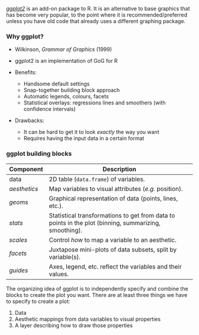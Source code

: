 [*ggplot2*](http://docs.ggplot2.org/current/) is an add-on package to R. It is an alternative to base graphics that has become very popular, to the point where it is recommended/preferred unless you have old code that already uses a different graphing package.

### Why ggplot?

-   Wilkinson, *Grammar of Graphics* (1999)
-   ggplot2 is an implementation of GoG for R
-   Benefits:

    -   Handsome default settings
    -   Snap-together building block approach
    -   Automatic legends, colours, facets
    -   Statistical overlays: regressions lines and smoothers (with confidence intervals)

-   Drawbacks:

    -   It can be hard to get it to look *exactly* the way you want
    -   Requires having the input data in a certain format

### ggplot building blocks

+-----------------+-------------------------------------------------------------------------------------------------------+
| Component       | Description                                                                                           |
+=================+=======================================================================================================+
| data            | 2D table (`data.frame`) of variables.                                                                 |
+-----------------+-------------------------------------------------------------------------------------------------------+
| *aesthetics*    | Map variables to visual attributes (*e.g.* position).                                                 |
+-----------------+-------------------------------------------------------------------------------------------------------+
| *geoms*         | Graphical representation of data (points, lines, etc.).                                               |
+-----------------+-------------------------------------------------------------------------------------------------------+
| *stats*         | Statistical transformations to get from data to points in the plot (binning, summarizing, smoothing). |
+-----------------+-------------------------------------------------------------------------------------------------------+
| *scales*        | Control *how* to map a variable to an aesthetic.                                                      |
+-----------------+-------------------------------------------------------------------------------------------------------+
| *facets*        | Juxtapose mini-plots of data subsets, split by variable(s).                                           |
+-----------------+-------------------------------------------------------------------------------------------------------+
| *guides*        | Axes, legend, etc. reflect the variables and their values.                                            |
+-----------------+-------------------------------------------------------------------------------------------------------+

The organizing idea of ggplot is to independently specify and combine the blocks to create the plot you want. There are at least three things we have to specify to create a plot:

1.  Data
2.  Aesthetic mappings from data variables to visual properties
3.  A layer describing how to draw those properties
